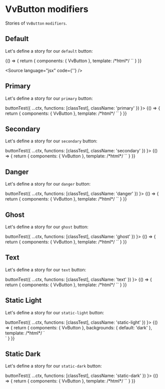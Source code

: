 
<Meta title="Components/Button/Props/modifiers" />

# VvButton modifiers

Stories of `VvButton` `modifiers`.

## Default

Let's define a story for our `default` button:

<Canvas>
	<Story name="default" play={buttonTest}>
		{() => {
			return {
				components: { VvButton },
				template:
					/*html*/
					`<vv-button label="Default" data-testid="button" />`
			}
		}}
	</Story>
</Canvas>

<Source language="jsx" code={'<vv-button label="Default" />'} />

## Primary

Let's define a story for our `primary` button:

<Canvas>
	<Story
		name="primary"
		play={(ctx) =>
			buttonTest({
				...ctx,
				functions: [classTest],
				className: 'primary'
			})
		}>
		{() => {
			return {
				components: { VvButton },
				template:
					/*html*/
					`<vv-button label="Primary" modifiers="primary" />`
			}
		}}
	</Story>
</Canvas>

## Secondary

Let's define a story for our `secondary` button:

<Canvas>
	<Story
		name="secondary"
		play={(ctx) =>
			buttonTest({
				...ctx,
				functions: [classTest],
				className: 'secondary'
			})
		}>
		{() => {
			return {
				components: { VvButton },
				template:
					/*html*/
					`<vv-button label="Secondary" modifiers="secondary" />`
			}
		}}
	</Story>
</Canvas>

## Danger

Let's define a story for our `danger` button:

<Canvas>
	<Story
		name="danger"
		play={(ctx) =>
			buttonTest({
				...ctx,
				functions: [classTest],
				className: 'danger'
			})
		}>
		{() => {
			return {
				components: { VvButton },
				template:
					/*html*/
					`<vv-button label="Danger" modifiers="danger" />`
			}
		}}
	</Story>
</Canvas>

## Ghost

Let's define a story for our `ghost` button:

<Canvas>
	<Story
		name="ghost"
		play={(ctx) =>
			buttonTest({
				...ctx,
				functions: [classTest],
				className: 'ghost'
			})
		}>
		{() => {
			return {
				components: { VvButton },
				template:
					/*html*/
					`<vv-button label="Ghost" modifiers="ghost" />`
			}
		}}
	</Story>
</Canvas>

## Text

Let's define a story for our `text` button:

<Canvas>
	<Story
		name="text"
		play={(ctx) =>
			buttonTest({
				...ctx,
				functions: [classTest],
				className: 'text'
			})
		}>
		{() => {
			return {
				components: { VvButton },
				template:
					/*html*/
					`<vv-button label="Text" modifiers="text" />`
			}
		}}
	</Story>
</Canvas>

## Static Light

Let's define a story for our `static-light` button:

<Canvas>
	<Story
		name="static-light"
		play={(ctx) =>
			buttonTest({
				...ctx,
				functions: [classTest],
				className: 'static-light'
			})
		}>
		{() => {
			return {
				components: { VvButton },
				backgrounds: {
					default: 'dark'
				},
				template:
					/*html*/
					`
					<div class="bg-black p-16">
						<vv-button label="Static Light" modifiers="static-light" />
					</div>
					`
			}
		}}
	</Story>
</Canvas>

## Static Dark

Let's define a story for our `static-dark` button:

<Canvas>
	<Story
		name="static-dark"
		play={(ctx) =>
			buttonTest({
				...ctx,
				functions: [classTest],
				className: 'static-dark'
			})
		}>
		{() => {
			return {
				components: { VvButton },
				template:
					/*html*/
					`<vv-button label="Static Dark" modifiers="static-dark" />`
			}
		}}
	</Story>
</Canvas>
